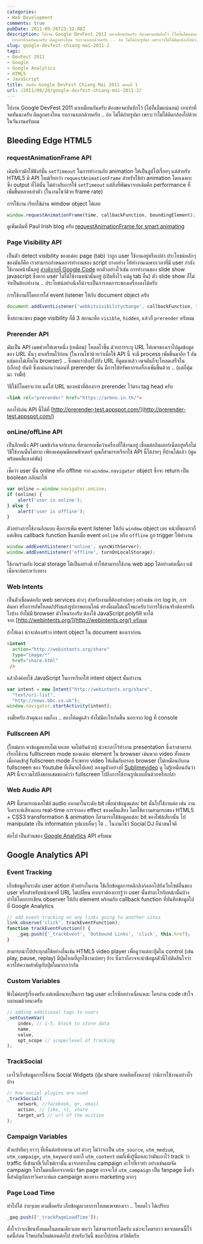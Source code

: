 ```yaml
---
categories:
- Web Development
comments: true
pubDate: 2011-09-26T23:32:08Z
description: ไปงาน Google DevFest 2011 มาเหมือนกันครับ ต้องขอจดบันทึกไว้ (ไม่งั้นลืมแน่นอน)
  เอาเท่าที่จดทันนะครับ ผิดถูกตรงไหน รบกวนบอกด้วยครับ .. อ้อ ไม่ได้ถ่ายรูปมา เพราะว่าไม่ได้ติดกล้องไปด้วยในวันงานครับผม
slug: google-devfest-chiang-mai-2011-2
tags:
- DevFest 2011
- Google
- Google Analytics
- HTML5
- JavaScript
title: บันทึก Google DevFest Chiang Mai 2011 ตอนที่ 1
url: /2011/09/26/google-devfest-chiang-mai-2011-2/
---
```


ไปงาน Google DevFest 2011 มาเหมือนกันครับ ต้องขอจดบันทึกไว้ (ไม่งั้นลืมแน่นอน) เอาเท่าที่จดทันนะครับ ผิดถูกตรงไหน รบกวนบอกด้วยครับ .. อ้อ ไม่ได้ถ่ายรูปมา เพราะว่าไม่ได้ติดกล้องไปด้วยในวันงานครับผม

## Bleeding Edge HTML5

### requestAnimationFrame API

เดิมทีเรามักใช้ฟังก์ชั่น `setTimeout` ในการทำงานกับ animation ให้เป็นลูปไปเรื่อยๆ แต่สำหรับ HTML5 มี API ใหม่เรียกว่า `requestAnimationFrame` สำหรับใช้ทำ animation โดยเฉพาะ ซึ่ง output ที่ได้นั้น ไม่ต่างกับการใช้ `setTimeout` แต่สิ่งที่พัฒนาจากเดิมคือ performance ที่เพิ่มขึ้นหลายเท่าตัว (ในงานโชว์ด้วย frame rate)

การใช้งาน เรียกใช้ผ่าน window object ได้เลย

```js
window.requestAnimationFrame(time, callbackFunction, boundingElement);
```


ดูเพิ่มเติมที่ Paul Irish blog ครับ [requestAnimationFrame for smart animating
](http://paulirish.com/2011/requestanimationframe-for-smart-animating/)

### Page Visibility API

เป็นตัว detect visibility ของแต่ละ page (tab) ว่าถูก user ใช้งานอยู่หรือเปล่า ประโยชน์หลักๆ ของมันก็คือ เราสามารถกำหนดการทำงานของ script บางอย่าง ให้ทำงานเฉพาะเวลาที่มี user กำลังใช้งานหน้านั้นอยู่ [คำอธิบายที่ Google Code](http://code.google.com/chrome/whitepapers/pagevisibility.html) ยกตัวอย่างไว้เช่น การทำงานของ slide show javascript ซึ่งหาก user ไม่ได้ใช้งานหน้านั้นอยู่ (เปิดทิ้งไว้ แต่ดู tab อื่น) ตัว slide show ก็ไม่จำเป็นต้องทำงาน .. ประโยชน์อย่างนึงก็น่าจะเป็นการลดภาระของเครื่องลงได้ครับ

การใช้งานก็โดยการใส่ event listener ให้กับ document object ครับ

```js
document.addEventListener('webkitvisibilitychange', callbackFunction, false);
```

ซึ่งสถานะของ page visibility ก็มี 3 สถานะคือ `visible`, `hidden`, แล้วก็ `prerender` ครับผม

### Prerender API

มันเป็น API เมพช่วยให้เพจหนึ่ง (เหมือน) โหลดไวขึ้น ด้วยการระบุ URL ให้เพจของเราไปดูดข้อมูลของ URL นั้นๆ มาเตรียมไว้ก่อน (ในงานโชว์ด้วยว่าเมื่อใช้ API นี้ จะมี process เพิ่มขึ้นมาอีก 1 อัน แต่มองไม่เห็นใน browser) .. ซึ่งพอเราลิงก์ไปยัง URL ที่ดูดมาแล้ว เพจมันก็จะโหลดเสร็จใน (เกือบ) ทันที ซึ่งแน่นอนว่าตอนที่ prerender นั้น มีการใช้ทรัพยากรเครื่องเพิ่มขึ้นด้วย .. (แต่ก็คุ้มนะ ว่ามั้ย)

วิธีใช้ก็โคตรจะง่าย แค่ใส่ URL ของหน้าที่ต้องการ prerender ไว้ตรง tag head ครับ

```html
<link rel="prerender" href="https://armno.in.th/">
```

ลองไปเล่น API นี้ได้ที่ [http://prerender-test.appspot.com/](http://prerender-test.appspot.com/)

### onLine/offLine API

เป็นอีกหนึ่ง API เมพขิงจิงเจอร์เบรด ที่สามารถเช็คว่าเครื่องที่ใช้งานอยู่ เชื่อมต่ออินเตอร์เน็ตอยู่หรือไม่ วิธีใช้งานนั้นไม่ยาก เพียงแค่คุณมีคอมพิวเตอร์ คุณก็สามารถเรียกใช้ API นี้ได้ง่ายๆ ที่บ้านได้แล้ว (พูดพร้อมคลี่แบงค์พัน)

เช็คว่า user นั้น online หรือ offline จาก `window.navigator` object ซึ่งจะ return เป็น boolean กลับมาให้

```js
var online = window.navigator.onLine;
if (online) {
    alert('user is online');
} else {
    alert('user is offline');
}
```

ตัวอย่างการใช้งานอีกแบบ คือการเพิ่ม event listener ให้กับ `window` object เลย หน้าที่ของเราก็แค่เขียน callback function ขึ้นมาเมื่อ event `online` หรือ `offline` ถูก trigger ให้ทำงาน

```js
window.addEventListener('online', syncWithServer);
window.addEventListener('offline', turnOnLocalStorage);
```

ใช้งานร่วมกับ local storage ได้เป็นอย่างดี ทำให้สามารถใช้งาน web app ได้อย่างต่อเนื่อง แม้เน็ตจะล่มระหว่างทาง

### Web Intents

เป็นตัวเชื่อมต่อกับ web services ต่างๆ สำหรับงานที่ต้องทำบ่อยๆ อย่างเช่น การ log in, การค้นหา หรือการอัพโหลด/ปรับแต่งรูปภาพออนไลน์ ตรงนี้ผมไม่แน่ใจนะครับว่าการใช้งานจริงต้องทำยังไงบ้าง ยังไม่มี browser ตัวไหนรองรับ ต้องใช้ JavaScript polyfill หาได้จาก [http://webintents.org/](http://webintents.org/) ครับผม

ถ้าให้เดา น่าจะต้องสร้าง intent object ใน document ของเราก่อน

```html
<intent
  action="http://webintents.org/share"
  type="image/*"
  href="share.html"
 />
```

แล้วถึงค่อยใช้ JavaScript ในการเรียกให้ intent object นั้นทำงาน

```js
var intent = new Intent("http://webintents.org/share",
  "text/uri-list",
  "http://news.bbc.co.uk");
window.navigator.startActivity(intent);
```

งงมั้ยครับ ถ้าคุณงง ผมก็งง .. ลองโค้ดดูแล้ว ยังไม่มีอะไรเกิดขึ้น นอกจาก log ที่ console

### Fullscreen API

(ใหม่มาก หาข้อมูลแทบไม่เจอเลย จดไม่ทันด้วย) น่าจะเอาไว้ทำงาน presentation ซึ่งเราสามารถเรียกใช้งาน fulllscreen mode ของแต่ละ element ใน browser เช่นพวก video ทั้งหลาย เมื่อกดเข้าสู่ fullscreen mode ก็จะขยาย video ให้เต็มกับกรอบ browser (ไม่เหมือนกับกด fullscreen ของ Youtube ที่เต็มจอไปเลย) ลองดูตัวอย่างที่ [Sublimevideo](http://sublimevideo.net/demo) ดู ไม่รู้เหมือนกันว่า API นี้จะรวมไปถึงขอบเขตของคำว่า fullscreen ไปถึงการใช้งานรูปแบบอื่นด้วยหรือเปล่า

### Web Audio API

API นี้สามารถแตกไฟล์ audio ออกมาในระดับ bit เพื่อนำข้อมูลแต่ละ bit นั้นไปใช้งานต่อ เช่น งานวิเคราะห์เสียงแบบ real-time การจำลอง effect ของคลื่นเสียง โดยใช้ความสามารถของ HTML5 + CSS3 transformation & animation ก็สามารถใช้ข้อมูลแต่ละ bit ของไฟล์เสียงนั้น ไป manipulate เป็น information รูปแบบอื่นๆ ได้ .. ในงานโชว์ Social DJ ก็น่าสนใจดี

ต่อไป เป็นส่วนของ [Google Analytics](http://www.google.com/analytics) API ครับผม

## Google Analytics API

### Event Tracking

เก็บข้อมูลในระดับ user action ตัวอย่างในงาน ใช้เก็บข้อมูลการคลิกลิงก์ออกไปยังเว็บไซต์อื่นของ user หรือสำหรับหน้าเพจที่ URL ไม่เปลี่ยน หากเราต้องการรู้ว่า user นั้นทำอะไรกับหน้านั้นบ้าง ทำได้โดยการเขียน observer ให้กับ element พร้อมกับ callback function ที่บันทึกข้อมูลไปที่ Google Analytics

```js
// add event tracking on any links going to another sites
link.observe('click', trackEventFunction);
function trackEventFunction() {
    _gaq.push(['_trackEvent', 'Outbound Links', 'click', this.href);
}
```

สามารถนำไปประยุกต์ใช้อย่างอื่นเช่น HTML5 video player เพื่อดูว่าแต่ละปุ่มใน control (เช่น play, pause, replay) มีปุ่มไหนที่ถูกใช้งานบ่อยๆ บ้าง ซึ่งเราก็อาจจะนำข้อมูลตัวนี้ไปตัดสินใจว่า ควรให้ความสำคัญกับปุ่มใดมากกว่ากัน

### Custom Variables

ฟังไม่ค่อยรู้เรื่องครับ แต่เหมือนจะเป็นการ tag user อะไรซักอย่างเนี่ยแหละ ใครอ่าน code เข้าใจบอกผมด้วยนะครับ

```js
// adding additional tags to users
_setCustomVar(
    index, // 1-5, block to store data
    name,
    value,
    opt_scope // scope/level of tracking
);
```

### TrackSocial

เอาไว้เก็บข้อมูลการใช้งาน Social Widgets (ปุ่ม share ยอดฮิตทั้งหลาย) ว่ามีการใช้งานอย่างไรบ้าง

```js
// how social plugins are used
_trackSocial(
    network, //facebook, g+, email
    action, // like, +1, share
    target_url // url of the acition
);
```

### Campaign Variables

ตัวแปรยึดๆ ยาวๆ ที่เห็นต่อท้ายตาม url ต่างๆ ไม่ว่าจะเป็น `utm_source`, `utm_medium`, `utm_campaign`, `utm_keyword` และก็ `utm_content` ผมก็เพิ่งรู้นี่แหละว่ามันเอาไว้ track ว่า traffic ที่เข้ามาที่เว็บไซต์เรานั้น มาจากทางไหน campaign อะไรที่เราทำ อย่างเช่นผมจัด campaign โปรโมตบล็อกจากหน้า fan page อาจจะใส่ `utm_campaign` เป็น fanpage ซึ่งตัวนี้สำคัญกับการวิเคราะห์ผล campaign ของทาง marketing มากๆ

### Page Load Time

ทำไปได้ ง่ายๆเลย ตามชื่อครับ เก็บข้อมูลเวลาการโหลดเพจของเรา .. โหลดไว ได้เปรียบ

```js
_gaq.push(['_trackPageLoadTime']);
```

ตั้งใจว่าจะเขียนทั้งหมดในตอนเดียวเลย พบว่า ไม่สามารถทำได้ครับ แม่งจะโคตรยาว ขอจบตอนนี้ไว้แค่นี้ก่อน ไว้พบกันใหม่ตอนต่อไป สำหรับวันนี้ ขอลาไปก่อน สวัสดีครับ
